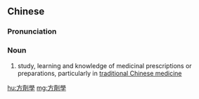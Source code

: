 {{also|方剂学}}
==Chinese==
{{zh-forms|s=方剂学|type=21}}

===Pronunciation===
{{zh-pron
|m=fāngjìxué
|c=fong1 zai1 hok6
|cat=n
}}

===Noun===
{{zh-noun}}

# study, learning and knowledge of medicinal prescriptions or preparations, particularly in [[traditional Chinese medicine]]

[[hu:方劑學]]
[[mg:方劑學]]